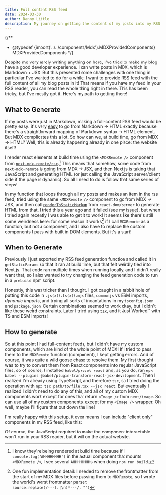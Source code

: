 ```yaml
---
title: Full content RSS feed
date: 2024-03-30
author: Danny Little
description: My journey on getting the content of my posts into my RSS feed!
---
```

{/**
* @typedef {import('../../components/Mdx').MDXProvidedComponents} MDXProvidedComponents
*/}

Despite me very rarely writing anything on here, I've tried to make my blog have a good developer experience. I can write posts in MDX, which is Markdown + JSX. But this presented some challenges with one thing in particular I've wanted to do for a while: I want to provide RSS feed with the full content of all my blog posts in it! That means if you have my feed in your RSS reader, you can read the whole thing right in there. This has been tricky, but I've mostly got it. Here's my path to getting there!

## What to Generate

If my posts were just in Markdown, making a full-content RSS feed would be pretty easy: it's very [easy](https://daringfireball.net/projects/markdown/) to go from Markdown -> HTML exactly because there's a straightforward mapping of Markdown syntax -> HTML element. But MDX complicates this a lot. So how can we, at build time, go from MDX -> HTML? Well, this is already happening already in one place: the website itself!

I render react elements at build time using the `<MDXRemote />` component from [`next-mdx-remote/rsc`](https://github.com/hashicorp/next-mdx-remote).[^1] This means that somehow, some code from `next-mdx-remote` is going from MDX -> JSX, and then Next.js is taking that JavaScript and generating HTML (or just calling the JavaScript server/client side if the page is dynamic). So all I need to do is follow that same series of steps!

In my function that loops through all my posts and makes an item in the rss feed, tried using the same `<MDXRemote />` component to go from MDX -> JSX, and then call [`renderToStaticMarkup`](https://react.dev/reference/react-dom/server/renderToStaticMarkup) from `react-dom/server` to generate HTML from that. I tried this a year ago and it failed (see my [issue](https://github.com/hashicorp/next-mdx-remote/issues/353)), but when I tried again recently I was able to get it to work! It seems like there's still some weirdness here: for some reason it works[^2] if I call `MDXRemote` as a function, but not a component, and I also have to replace the custom components I pass with built in DOM elements. But it's a start!

## When to Generate

Previously I just exported my RSS feed generation function and called it in `getStaticParams` so that it ran at build time, but that felt weirdly tied into Next.js. That code ran multiple times when running locally, and I didn't really want that, so I also wanted to try changing the feed generation code to run in a `prebuild` npm script.

Honestly, this was tricker than I thought. I got caught in a rabbit hole of putting this code in `.js(x)`/`.ts(x)`/`.mjs` files, `commonjs` vs ESM imports, *dynamic imports*, and trying all sorts of incantations in my `tsconfig.json` and `package.json`. Certain combinations seemed to work okay, but I didn't like these weird constraints. Later I tried using [`tsx`](https://github.com/privatenumber/tsx), and it Just Worked™️ with TS and ESM imports!

## How to generate

So at this point I had full-content feeds, but I didn't have my custom components, which are kind of the whole point of MDX! If I tried to pass them to the `MDXRemote` function (component), I kept getting errors. And of course, it was quite a wild goose chase to resolve them. My first thought was to try to convert them from React components into regular JavaScript files, so of course, I installed `babel/preset-react` and, as you do, ran `npx babel --plugins @babel/plugin-transform-react-jsx-development`. Then I realized I'm already using TypeScript, and therefore `tsc`, so I tried doing the operation with `npx tsc path/to/file.tsx --jsx react`. But eventually I realized I didn't need to do any of this, and all of my custom MDX components work except for ones that return `<Image />` from `next/image`. So can use all of my custom components, except for my `<Image />` wrapper. Oh well, maybe I'll figure that out down the line!

I'm really happy with this setup, it even means I can include "client only" components in my RSS feed, like this:

<Counter />

Of course, the JavaScript required to make the component interactable won't run in your RSS reader, but it will on the actual website.

[^1]: I know they're being rendered at build time because if I `console.log('AHHHHHHHH')` in the actual component that mounts `<MDXRemote />`, I see several `AHHHHHHHH`s when doing `npm run build`.

[^2]: One fun implementation detail: I needed to remove the frontmatter from the start of my MDX files before passing them to `MDXRemote`, so I wrote the world's worst frontmatter parser: <br />`source.replace(/---(.|\n)*---/, "")`
